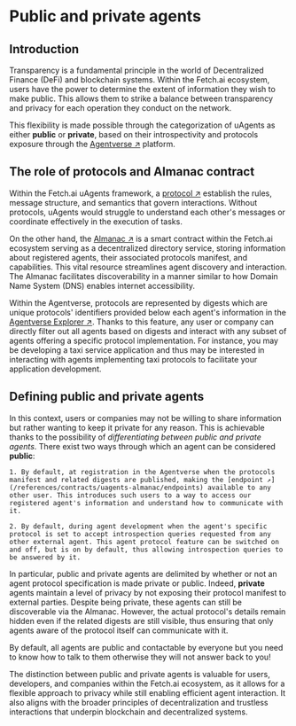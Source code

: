 
# Public and private agents

## Introduction

Transparency is a fundamental principle in the world of Decentralized Finance (DeFi) and blockchain systems. Within the Fetch.ai ecosystem, users have the power to determine the extent of information they wish to make public. This allows them to strike a balance between transparency and privacy for each operation they conduct on the network.

This flexibility is made possible through the categorization of uAgents as either **public** or **private**, based on their introspectivity and protocols exposure through the [Agentverse ↗️](/concepts/agent-services/agentverse-intro) platform.

## The role of protocols and Almanac contract

Within the Fetch.ai uAgents framework, a [protocol ↗️](/references/uagents/uagents-protocols/agent-protocols) establish the rules, message structure, and semantics that govern interactions. Without protocols, uAgents would struggle to understand each other's messages or coordinate effectively in the execution of tasks.

On the other hand, the [Almanac ↗️](/references/contracts/uagents-almanac/almanac-overview) is a smart contract within the Fetch.ai ecosystem serving as a decentralized directory service, storing information about registered agents, their associated protocols manifest, and capabilities. This vital resource streamlines agent discovery and interaction. The Almanac facilitates discoverability in a manner similar to how Domain Name System (DNS) enables internet accessibility.

Within the Agentverse, protocols are represented by digests which are unique protocols' identifiers provided below each agent's information in the [Agentverse Explorer ↗️](/concepts/agent-services/agent-explorer). Thanks to this feature, any user or company can directly filter out all agents based on digests and interact with any subset of agents offering a specific protocol implementation. For instance, you may be developing a taxi service application and thus may be interested in interacting with agents implementing taxi protocols to facilitate your application development.

## Defining public and private agents

In this context, users or companies may not be willing to share information but rather wanting to keep it private for any reason. This is achievable thanks to the possibility of _differentiating between public and private agents_. There exist two ways through which an agent can be considered **public**:

    1. By default, at registration in the Agentverse when the protocols manifest and related digests are published, making the [endpoint ↗️](/references/contracts/uagents-almanac/endpoints) available to any other user. This introduces such users to a way to access our registered agent's information and understand how to communicate with it.

    2. By default, during agent development when the agent's specific protocol is set to accept introspection queries requested from any other external agent. This agent protocol feature can be switched on and off, but is on by default, thus allowing introspection queries to be answered by it.

In particular, public and private agents are delimited by whether or not an agent protocol specification is made private or public. Indeed, **private** agents maintain a level of privacy by not exposing their protocol manifest to external parties. Despite being private, these agents can still be discoverable via the Almanac. However, the actual protocol's details remain hidden even if the related digests are still visible, thus ensuring that only agents aware of the protocol itself can communicate with it.

<Callout type="info" emoji="ℹ️">
By default, all agents are public and contactable by everyone but you need to know how to talk to them otherwise they will not answer back to you!
</Callout>

The distinction between public and private agents is valuable for users, developers, and companies within the Fetch.ai ecosystem, as it allows for a flexible approach to privacy while still enabling efficient agent interaction. It also aligns with the broader principles of decentralization and trustless interactions that underpin blockchain and decentralized systems.
